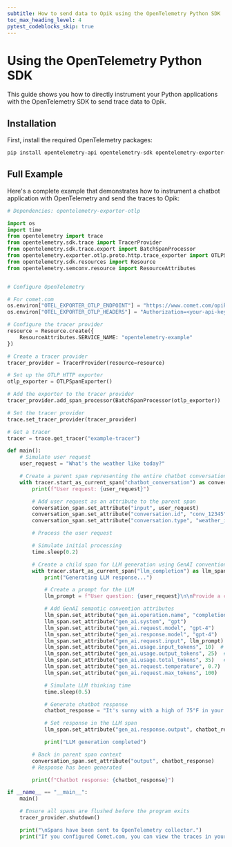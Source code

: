 ```yaml
---
subtitle: How to send data to Opik using the OpenTelemetry Python SDK
toc_max_heading_level: 4
pytest_codeblocks_skip: true
---
```


# Using the OpenTelemetry Python SDK

This guide shows you how to directly instrument your Python applications with the OpenTelemetry SDK to send trace data to Opik.

## Installation

First, install the required OpenTelemetry packages:

```bash
pip install opentelemetry-api opentelemetry-sdk opentelemetry-exporter-otlp
```

## Full Example

Here's a complete example that demonstrates how to instrument a chatbot application with OpenTelemetry and send the traces to Opik:

```python
# Dependencies: opentelemetry-exporter-otlp

import os
import time
from opentelemetry import trace
from opentelemetry.sdk.trace import TracerProvider
from opentelemetry.sdk.trace.export import BatchSpanProcessor
from opentelemetry.exporter.otlp.proto.http.trace_exporter import OTLPSpanExporter
from opentelemetry.sdk.resources import Resource
from opentelemetry.semconv.resource import ResourceAttributes


# Configure OpenTelemetry

# For comet.com
os.environ["OTEL_EXPORTER_OTLP_ENDPOINT"] = "https://www.comet.com/opik/api/v1/private/otel"
os.environ["OTEL_EXPORTER_OTLP_HEADERS"] = "Authorization=<your-api-key>,Comet-Workspace=<your-workspace-name>,projectName=<your-project-name>"

# Configure the tracer provider
resource = Resource.create({
    ResourceAttributes.SERVICE_NAME: "opentelemetry-example"
})

# Create a tracer provider
tracer_provider = TracerProvider(resource=resource)

# Set up the OTLP HTTP exporter
otlp_exporter = OTLPSpanExporter()

# Add the exporter to the tracer provider
tracer_provider.add_span_processor(BatchSpanProcessor(otlp_exporter))

# Set the tracer provider
trace.set_tracer_provider(tracer_provider)

# Get a tracer
tracer = trace.get_tracer("example-tracer")

def main():
    # Simulate user request
    user_request = "What's the weather like today?"

    # Create a parent span representing the entire chatbot conversation
    with tracer.start_as_current_span("chatbot_conversation") as conversation_span:
        print(f"User request: {user_request}")

        # Add user request as an attribute to the parent span
        conversation_span.set_attribute("input", user_request)
        conversation_span.set_attribute("conversation.id", "conv_12345")
        conversation_span.set_attribute("conversation.type", "weather_inquiry")

        # Process the user request

        # Simulate initial processing
        time.sleep(0.2)

        # Create a child span for LLM generation using GenAI conventions
        with tracer.start_as_current_span("llm_completion") as llm_span:
            print("Generating LLM response...")

            # Create a prompt for the LLM
            llm_prompt = f"User question: {user_request}\n\nProvide a concise answer about the weather."

            # Add GenAI semantic convention attributes
            llm_span.set_attribute("gen_ai.operation.name", "completion")
            llm_span.set_attribute("gen_ai.system", "gpt")
            llm_span.set_attribute("gen_ai.request.model", "gpt-4")
            llm_span.set_attribute("gen_ai.response.model", "gpt-4")
            llm_span.set_attribute("gen_ai.request.input", llm_prompt)  # Add the prompt
            llm_span.set_attribute("gen_ai.usage.input_tokens", 10)  # Example token count
            llm_span.set_attribute("gen_ai.usage.output_tokens", 25)  # Example token count
            llm_span.set_attribute("gen_ai.usage.total_tokens", 35)   # Example token count
            llm_span.set_attribute("gen_ai.request.temperature", 0.7)
            llm_span.set_attribute("gen_ai.request.max_tokens", 100)

            # Simulate LLM thinking time
            time.sleep(0.5)

            # Generate chatbot response
            chatbot_response = "It's sunny with a high of 75°F in your area today!"

            # Set response in the LLM span
            llm_span.set_attribute("gen_ai.response.output", chatbot_response)

            print("LLM generation completed")

        # Back in parent span context
        conversation_span.set_attribute("output", chatbot_response)
        # Response has been generated

        print(f"Chatbot response: {chatbot_response}")

if __name__ == "__main__":
    main()

    # Ensure all spans are flushed before the program exits
    tracer_provider.shutdown()

    print("\nSpans have been sent to OpenTelemetry collector.")
    print("If you configured Comet.com, you can view the traces in your Comet project.")
```
